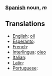 ===[[Spanish]] noun, ''m'' ===
==Translations==
*[[English]]: [[oil]]
*[[Esperanto]]: [[]]
*[[French]]: [[]]
*[[Interlingua]]: [[oleo]]
*[[Italian]]: [[]]
*[[Latin]]: [[]]
*[[Portuguese]]: [[]]